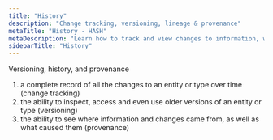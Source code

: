```yaml
---
title: "History"
description: "Change tracking, versioning, lineage & provenance"
metaTitle: "History - HASH"
metaDescription: "Learn how to track and view changes to information, with versioning, lineage and provenance in HASH"
sidebarTitle: "History"
---
```


Versioning, history, and provenance

1. a complete record of all the changes to an entity or type over time (change tracking)
1. the ability to inspect, access and even use older versions of an entity or type (versioning)
1. the ability to see where information and changes came from, as well as what caused them (provenance)
